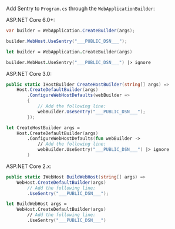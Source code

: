Add Sentry to `Program.cs` through the `WebApplicationBuilder`:

ASP.NET Core 6.0+:

```csharp
var builder = WebApplication.CreateBuilder(args);

builder.WebHost.UseSentry("___PUBLIC_DSN___");
```

```fsharp
let builder = WebApplication.CreateBuilder(args)

builder.WebHost.UseSentry("___PUBLIC_DSN___") |> ignore
```

ASP.NET Core 3.0:

```csharp
public static IHostBuilder CreateHostBuilder(string[] args) =>
    Host.CreateDefaultBuilder(args)
        .ConfigureWebHostDefaults(webBuilder =>
        {
            // Add the following line:
            webBuilder.UseSentry("___PUBLIC_DSN___");
        });
```

```fsharp
let CreateHostBuilder args =
    Host.CreateDefaultBuilder(args)
        .ConfigureWebHostDefaults(fun webBuilder ->
            // Add the following line:
            webBuilder.UseSentry("___PUBLIC_DSN___") |> ignore
        )
```

ASP.NET Core 2.x:

```csharp
public static IWebHost BuildWebHost(string[] args) =>
    WebHost.CreateDefaultBuilder(args)
        // Add the following line:
        .UseSentry("___PUBLIC_DSN___");
```

```fsharp
let BuildWebHost args =
    WebHost.CreateDefaultBuilder(args)
        // Add the following line:
        .UseSentry("___PUBLIC_DSN___")
```

